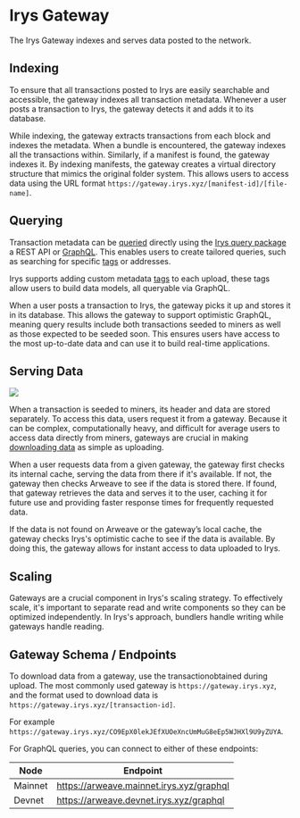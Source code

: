 
# Irys Gateway

The Irys Gateway indexes and serves data posted to the network.

## Indexing

To ensure that all transactions posted to Irys are easily searchable and accessible, the gateway indexes all transaction metadata. Whenever a user posts a transaction to Irys, the gateway detects it and adds it to its database.

While indexing, the gateway extracts transactions from each block and indexes the metadata. When a bundle is encountered, the gateway indexes all the transactions within. Similarly, if a manifest is found, the gateway indexes it. By indexing manifests, the gateway creates a virtual directory structure that mimics the original folder system. This allows users to access data using the URL format `https://gateway.irys.xyz/[manifest-id]/[file-name]`.

## Querying

Transaction metadata can be [queried](/build/onchain-data/querying/query-package) directly using the [Irys query package](/build/onchain-data/querying/query-package) a REST API or [GraphQL](/build/onchain-data/querying/graphql). This enables users to create tailored queries, such as searching for specific [tags](/build/onchain-data/features/tags) or addresses.

Irys supports adding custom metadata [tags](/build/onchain-data/features/tags) to each upload, these tags allow users to build data models, all queryable via GraphQL.

When a user posts a transaction to Irys, the gateway picks it up and stores it in its database. This allows the gateway to support optimistic GraphQL, meaning query results include both transactions seeded to miners as well as those expected to be seeded soon. This ensures users have access to the most up-to-date data and can use it to build real-time applications.

## Serving Data

<img className="border border-[#FEF4EE] rounded mt-5 w-5/6" src="/build/img/irys-gateways.png" />

When a transaction is seeded to miners, its header and data are stored separately. To access this data, users request it from a gateway. Because it can be complex, computationally heavy, and difficult for average
users to access data directly from miners, gateways are crucial in making [downloading
data](/developer-docs/downloading) as simple as uploading.

When a user requests data from a given gateway, the gateway first checks its internal cache, serving the data from there if it's available. If not, the gateway then checks Arweave to see if the data is stored there. If found, that gateway retrieves the data and serves it to the user, caching it for future use and providing faster response times for frequently requested data.

If the data is not found on Arweave or the gateway’s local cache, the gateway checks Irys's optimistic cache to see if the data is available. By doing this, the gateway allows for instant access to data uploaded to Irys.

## Scaling

Gateways are a crucial component in Irys's scaling strategy. To effectively scale, it's important to separate read and write components so they can be optimized independently. In Irys's approach, bundlers handle writing while gateways handle reading.

## Gateway Schema / Endpoints

To download data from a gateway, use the transactionobtained during upload. The most commonly used gateway is `https://gateway.irys.xyz`, and the format used to download data is `https://gateway.irys.xyz/[transaction-id]`.

For example `https://gateway.irys.xyz/CO9EpX0lekJEfXUOeXncUmMuG8eEp5WJHXl9U9yZUYA`.

For GraphQL queries, you can connect to either of these endpoints:

| Node    | Endpoint                                 |
| ------- | ---------------------------------------- |
| Mainnet | https://arweave.mainnet.irys.xyz/graphql |
| Devnet  | https://arweave.devnet.irys.xyz/graphql  |
